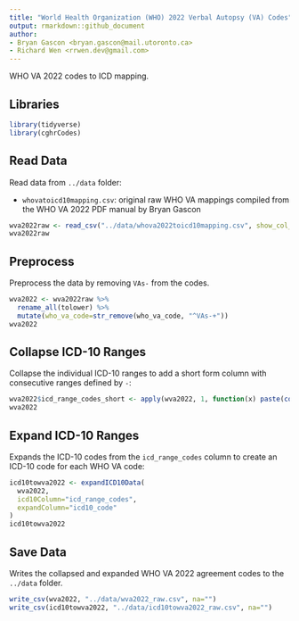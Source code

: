 ```yaml
---
title: "World Health Organization (WHO) 2022 Verbal Autopsy (VA) Codes"
output: rmarkdown::github_document
author:
- Bryan Gascon <bryan.gascon@mail.utoronto.ca>
- Richard Wen <rrwen.dev@gmail.com>
---
```


WHO VA 2022 codes to ICD mapping.

## Libraries

```r
library(tidyverse)
library(cghrCodes)
```

## Read Data

Read data from `../data` folder:

* `whovatoicd10mapping.csv`: original raw WHO VA mappings compiled from the WHO VA 2022 PDF manual by Bryan Gascon

```r
wva2022raw <- read_csv("../data/whova2022toicd10mapping.csv", show_col_types=FALSE)
wva2022raw
```

## Preprocess

Preprocess the data by removing `VAs-` from the codes.

```r
wva2022 <- wva2022raw %>%
  rename_all(tolower) %>%
  mutate(who_va_code=str_remove(who_va_code, "^VAs-+"))
wva2022
```

## Collapse ICD-10 Ranges

Collapse the individual ICD-10 ranges to add a short form column with consecutive ranges defined by `-`:

```r
wva2022$icd_range_codes_short <- apply(wva2022, 1, function(x) paste(collapseICD10(x["icd_range_codes"]), collapse=","))
wva2022
```

## Expand ICD-10 Ranges

Expands the ICD-10 codes from the `icd_range_codes` column to create an ICD-10 code for each WHO VA code:

```r
icd10towva2022 <- expandICD10Data(
  wva2022,
  icd10Column="icd_range_codes",
  expandColumn="icd10_code"
)
icd10towva2022
```

## Save Data

Writes the collapsed and expanded WHO VA 2022 agreement codes to the `../data` folder.

```r
write_csv(wva2022, "../data/wva2022_raw.csv", na="")
write_csv(icd10towva2022, "../data/icd10towva2022_raw.csv", na="")
```
